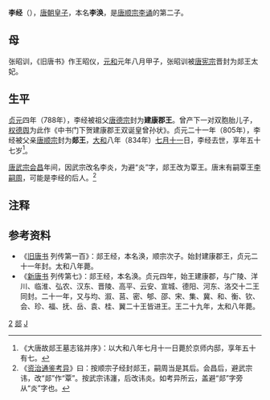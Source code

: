 '''李经'''（{{bd|778年||834年|8月19日|catIdx=L}}），[[唐朝|唐朝]][[皇子|皇子]]，本名'''李涣'''，是[[唐顺宗|唐顺宗李诵]]的第二子。
==母==
张昭训，《旧唐书》作王昭仪，[[元和_(唐朝)|元和]]元年八月甲子，张昭训被[[唐宪宗|唐宪宗]]晋封为郯王太妃。
==生平==
[[貞元_(唐朝)|贞元]]四年（788年），李经被祖父[[唐德宗|唐德宗]]封为'''建康郡王'''。曾产下一对双胞胎儿子，[[权德舆|权德舆]]为此作《中书门下贺建康郡王双诞皇曾孙状》。贞元二十一年（805年），李经被父亲[[唐顺宗|唐顺宗]]封为'''郯王'''，[[大和_(唐朝)|大和]]八年（834年）[[七月十一|七月十一]]日，李经去世，享年五十七岁<ref>《大唐故郯王墓志铭并序》：以大和八年七月十一日薨於京师内邸，享年五十有七。</ref>。

[[唐武宗|唐武宗]][[会昌_(年号)|会昌]]年间，因武宗改名李炎，为避“炎”字，郯王改为覃王。唐末有嗣覃王[[李嗣周|李嗣周]]，可能是李经的后人。<ref>《[[资治通鉴考异|资治通鉴考异]]》曰：按顺宗子经封郯王，嗣周当是其后。会昌后，避武宗讳，改“郯”作“覃”。按武宗讳瀍，后改讳炎。如考异所云，盖避“郯”字旁从“炎”字也。</ref>

== 注释 ==

{{Reflist|2}}

== 参考资料 ==
*《[[旧唐书|旧唐书]] 列传第一百》：郯王经，本名涣，顺宗次子。始封建康郡王，贞元二十一年封。太和八年薨。
*《[[新唐书|新唐书]] 列传第七》：郯王经，本名涣。贞元四年，始王建康郡，与广陵、洋川、临淮、弘农、汉东、晋陵、高平、云安、宣城、德阳、河东、洛交十二王同封。二十一年，又与均、溆、莒、密、郇、邵、宋、集、冀、和、衡、钦、会、珍、福、抚、岳、袁、桂、翼二十王皆进王。王二十九年，太和八年薨。

[[Category:唐顺宗皇子|2]]
[[Category:唐朝宗室国王|郯]]
[[Category:李姓|J]]
